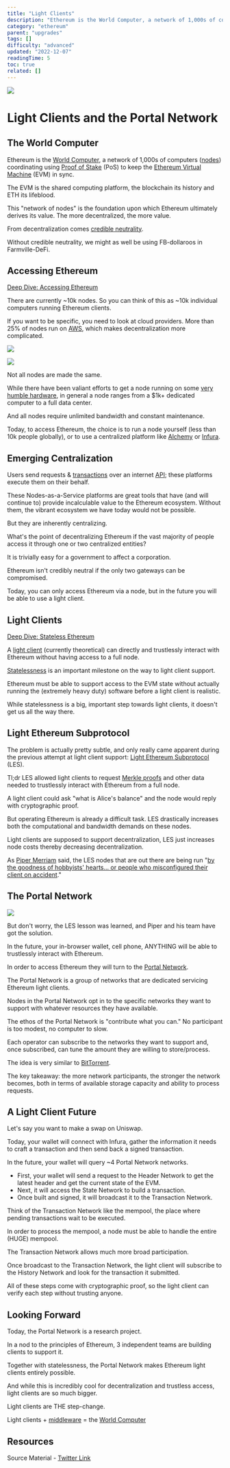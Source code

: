 ```yaml
---
title: "Light Clients"
description: "Ethereum is the World Computer, a network of 1,000s of computers (nodes) coordinating using Proof of Stake (PoS) to keep the Ethereum Virtual Machine (EVM) in sync."
category: "ethereum"
parent: "upgrades"
tags: []
difficulty: "advanced"
updated: "2022-12-07"
readingTime: 5
toc: true
related: []
---
```


![](/images/light-client-1.jpeg)

# Light Clients and the Portal Network

## The World Computer

Ethereum is the [World Computer](/ethereum/world-computer), a network of 1,000s of computers ([nodes](/ethereum/node)) coordinating using [Proof of Stake](/ethereum/pos) (PoS) to keep the [Ethereum Virtual Machine](/ethereum/evm) (EVM) in sync.

The EVM is the shared computing platform, the blockchain its history and ETH its lifeblood.

This "network of nodes" is the foundation upon which Ethereum ultimately derives its value. The more decentralized, the more value.

From decentralization comes [credible neutrality](/concepts/credible-neutrality). 

Without credible neutrality, we might as well be using FB-dollaroos in Farmville-DeFi.

## Accessing Ethereum

[Deep Dive: Accessing Ethereum](/ethereum/accessing-ethereum)

There are currently ~10k nodes. So you can think of this as ~10k individual computers running Ethereum clients.

If you want to be specific, you need to look at cloud providers. More than 25% of nodes run on [AWS](https://aws.amazon.com/), which makes decentralization more complicated.

![](/images/light-client-2.jpeg)

![](/images/light-client-3.jpeg)

Not all nodes are made the same. 

While there have been valiant efforts to get a node running on some [very humble hardware](https://twitter.com/EthereumOnARM/status/1432251814402002948), in general a node ranges from a $1k+ dedicated computer to a full data center. 

And all nodes require unlimited bandwidth and constant maintenance.

Today, to access Ethereum, the choice is to run a node yourself (less than 10k people globally), or to use a centralized platform like [Alchemy](https://www.alchemy.com/) or [Infura](https://www.infura.io/).

## Emerging Centralization 

Users send requests & [transactions](/ethereum/transaction) over an internet [API](/concepts/api); these platforms execute them on their behalf.

These Nodes-as-a-Service platforms are great tools that have (and will continue to) provide incalculable value to the Ethereum ecosystem. Without them, the vibrant ecosystem we have today would not be possible.

But they are inherently centralizing.

What's the point of decentralizing Ethereum if the vast majority of people access it through one or two centralized entities?

It is trivially easy for a government to affect a corporation. 

Ethereum isn't credibly neutral if the only two gateways can be compromised.

Today, you can only access Ethereum via a node, but in the future you will be able to use a light client.

## Light Clients

[Deep Dive: Stateless Ethereum](/ethereum/statelessness)

A [light client](https://www.youtube.com/watch?v=ZHNrAXf3RDE) (currently theoretical) can directly and trustlessly interact with Ethereum without having access to a full node. 

[Statelessness](/ethereum/theory) is an important milestone on the way to light client support. 

Ethereum must be able to support access to the EVM state without actually running the (extremely heavy duty) software before a light client is realistic.

While statelessness is a big, important step towards light clients, it doesn't get us all the way there. 

## Light Ethereum Subprotocol

The problem is actually pretty subtle, and only really came apparent during the previous attempt at light client support: [Light Ethereum Subprotocol](https://github.com/ethereum/devp2p/blob/master/caps/les.md) (LES).

Tl;dr LES allowed light clients to request [Merkle proofs](/concepts/merkle-tree) and other data needed to trustlessly interact with Ethereum from a full node.

A light client could ask "what is Alice's balance" and the node would reply with cryptographic proof.

But operating Ethereum is already a difficult task. LES drastically increases both the computational and bandwidth demands on these nodes.

Light clients are supposed to support decentralization, LES just increases node costs thereby decreasing decentralization.

As [Piper Merriam](https://twitter.com/pipermerriam) said, the LES nodes that are out there are being run "[by the goodness of hobbyists' hearts... or people who misconfigured their client on accident](https://www.youtube.com/watch?v=0stc9jnQLXA)."

## The Portal Network

![](/images/light-client-4.jpeg)

But don't worry, the LES lesson was learned, and Piper and his team have got the solution.

In the future, your in-browser wallet, cell phone, ANYTHING will be able to trustlessly interact with Ethereum.

In order to access Ethereum they will turn to the [Portal Network](https://www.ethportal.net/).

The Portal Network is a group of networks that are dedicated servicing Ethereum light clients.

Nodes in the Portal Network opt in to the specific networks they want to support with whatever resources they have available.

The ethos of the Portal Network is "contribute what you can." No participant is too modest, no computer to slow. 

Each operator can subscribe to the networks they want to support and, once subscribed, can tune the amount they are willing to store/process.

The idea is very similar to [BitTorrent](https://en.wikipedia.org/wiki/BitTorrent).

The key takeaway: the more network participants, the stronger the network becomes, both in terms of available storage capacity and ability to process requests.

## A Light Client Future

Let's say you want to make a swap on Uniswap.

Today, your wallet will connect with Infura, gather the information it needs to craft a transaction and then send back a signed transaction.

In the future, your wallet will query ~4 Portal Network networks.

*   First, your wallet will send a request to the Header Network to get the latest header and get the current state of the EVM.
*   Next, it will access the State Network to build a transaction.
*   Once built and signed, it will broadcast it to the Transaction Network.

Think of the Transaction Network like the mempool, the place where pending transactions wait to be executed.

In order to process the mempool, a node must be able to handle the entire (HUGE) mempool. 

The Transaction Network allows much more broad participation.

Once broadcast to the Transaction Network, the light client will subscribe to the History Network and look for the transaction it submitted.

All of these steps come with cryptographic proof, so the light client can verify each step without trusting anyone.

## Looking Forward

Today, the Portal Network is a research project. 

In a nod to the principles of Ethereum, 3 independent teams are building clients to support it.

Together with statelessness, the Portal Network makes Ethereum light clients entirely possible.

And while this is incredibly cool for decentralization and trustless access, light clients are so much bigger. 

Light clients are THE step-change. 

Light clients + [middleware](/ethereum/middleware) = the [World Computer](/ethereum/world-computer)

## Resources

Source Material - [Twitter Link](https://twitter.com/logarithmicrex/status/1590511339658571776)


